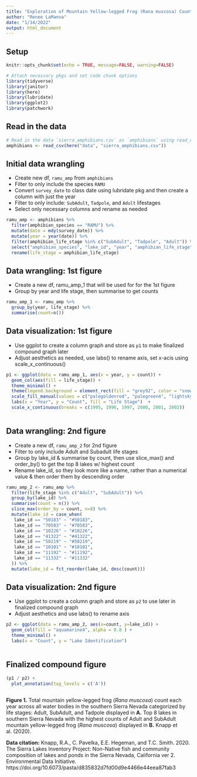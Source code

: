 ```yaml
---
title: "Exploration of Mountain Yellow-legged Frog (Rana muscosa) Counts in Southern Sierra Nevada Waterbodies"
author: "Renee LaManna"
date: "1/14/2022"
output: html_document
---
```


## Setup

```r
knitr::opts_chunk$set(echo = TRUE, message=FALSE, warning=FALSE)

# Attach necessary pkgs and set code chunk options
library(tidyverse)
library(janitor)
library(here)
library(lubridate)
library(ggplot2)
library(patchwork)
```

## Read in the data  

```r
# Read in the data `sierra_amphibians.csv` as `amphibians` using read_csv() and here() pkgs
amphibians <- read_csv(here("data", "sierra_amphibians.csv"))
```

## Initial data wrangling
- Create new df, `ramu_amp` from `amphibians`
- Filter to only include the species `RAMU`
- Convert `survey_date` to class date using lubridate pkg and then create a column with just the year
- Filter to only include: `SubAdult`, `Tadpole`, and `Adult` lifestages
- Select only necessary columns and rename as needed 
```r
ramu_amp <- amphibians %>%
  filter(amphibian_species == "RAMU") %>% 
  mutate(date = mdy(survey_date)) %>% 
  mutate(year = year(date)) %>% 
  filter(amphibian_life_stage %in% c("SubAdult", "Tadpole", "Adult")) %>% 
  select("amphibian_species", "lake_id", "year", "amphibian_life_stage") %>% 
  rename(life_stage = amphibian_life_stage) 

```

## Data wrangling: 1st figure
- Create a new df, ramu_amp_1 that will be used for for the 1st figure
- Group by year and life stage, then summarise to get counts
```r
ramu_amp_1 <- ramu_amp %>% 
  group_by(year, life_stage) %>% 
  summarise(count=n())
```

## Data visualization: 1st figure
- Use ggplot to create a column graph and store as `p1` to make finalized compound graph later
- Adjust aesthetics as needed, use labs() to rename axis, set x-acis using scale_x_continuous()
```r
p1 <- ggplot(data = ramu_amp_1, aes(x = year, y = count)) + 
  geom_col(aes(fill = life_stage)) +
  theme_minimal() +
  theme(legend.background = element_rect(fill = "grey92", color = "snow2")) +
  scale_fill_manual(values = c("palegoldenrod", "palegreen4", "lightskyblue2")) + 
  labs(x = "Year", y = "Count", fill = "Life Stage")  +
  scale_x_continuous(breaks = c(1995, 1996, 1997, 2000, 2001, 2002))
  
```

## Data wrangling: 2nd figure
- Create a new df, `ramu_amp_2` for 2nd figure
- Filter to only include Adult and Subadult life stages
- Group by lake_id & summarise by count, then use slice_max() and order_by() to get the top 8 lakes w/ highest count 
- Rename lake_id, so they look more like a name, rather than a numerical value & then order them by descending order

```r
ramu_amp_2 <- ramu_amp %>% 
  filter(life_stage %in% c("Adult", "SubAdult")) %>% 
  group_by(lake_id) %>% 
  summarise(count = n()) %>% 
  slice_max(order_by = count, n=8) %>% 
  mutate(lake_id = case_when(
   lake_id == "50183" ~ "#50183",
   lake_id == "70583" ~ "#70583",
   lake_id == "10226" ~ "#10226",
   lake_id == "41322" ~ "#41322",
   lake_id == "50219" ~ "#50219",
   lake_id == "10101" ~ "#10101",
   lake_id == "11192" ~ "#11192",
   lake_id == "11332" ~ "#11332"
  )) %>% 
  mutate(lake_id = fct_reorder(lake_id, desc(count)))
```

## Data visualization: 2nd figure
- Use ggplot to create a column graph and store as `p2` to use later in finalized compound graph
- Adjust aesthetics and use labs() to rename axis
```r
p2 <- ggplot(data = ramu_amp_2, aes(x=count, y=lake_id)) + 
  geom_col(fill = "aquamarine4", alpha = 0.8 ) +
  theme_minimal() +
  labs(x = "Count", y = "Lake Identification")
  
```

## Finalized compound figure
```r
(p1 / p2) +
  plot_annotation(tag_levels = c('A'))
  
```

**Figure 1.** Total mountain yellow-legged frog (*Rana muscosa*) count each year across all water bodies in the southern Sierra Nevada categorized by life stages: Adult, SubAdult, and Tadpole displayed in **A.** Top 8 lakes in southern Sierra Nevada with the highest counts of Adult and SubAdult mountain yellow-legged frog (*Rana muscosa*) displayed in **B.** Knapp et al. (2020).


**Data citation:** Knapp, R.A., C. Pavelka, E.E. Hegeman, and T.C. Smith. 2020. The Sierra Lakes Inventory Project: Non-Native fish and community composition of lakes and ponds in the Sierra Nevada, California ver 2. Environmental Data Initiative. https://doi.org/10.6073/pasta/d835832d7fd00d9e4466e44eea87fab3

